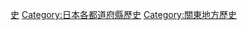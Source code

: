 {{日本行政區劃分類導航|歷史}}
{{Commonscat|History of Chiba prefecture}}

{{DEFAULTSORT:Chiba}}
[[Category:千葉縣|史]]
[[Category:日本各都道府縣歷史|Category:日本各都道府縣歷史]]
[[Category:關東地方歷史|Category:關東地方歷史]]